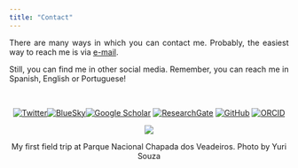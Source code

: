 ```yaml
---
title: "Contact"
---
```

<div class = "row">

<div style="text-align: justify" class = "col-md-6">

There are many ways in which you can contact me. Probably, the easiest way to reach me is via [e-mail](mailto:carlos.ordonez.parra@gmail.com).

Still, you can find me in other social media. Remember, you can reach me in Spanish, English or Portuguese!

<br/>

<center>

[![Twitter](Images/Twitter.png)](https://twitter.com/caordonezparra)[![BlueSky](Images/BlueSky.png)](https://bsky.app/profile/caordonezparra.bsky.social)[![Google Scholar](Images/GoogleScholar.png)](https://scholar.google.com/citations?user=FeT24AgAAAAJ&hl=en) [![ResearchGate](Images/ResearchGate.png)](https://www.researchgate.net/profile/Carlos-Ordonez-Parra) [![GitHub](Images/GitHub.png)](https://github.com/caordonezparra) [![ORCID](Images/ORCID.png)](https://orcid.org/0000-0002-2319-0252)

</center>

</div>

<div style="text-align: center" class = "col-md-6">
![](Images/Photo3.jpg)
<br/>

My first field trip at Parque Nacional Chapada dos Veadeiros. Photo by Yuri Souza
